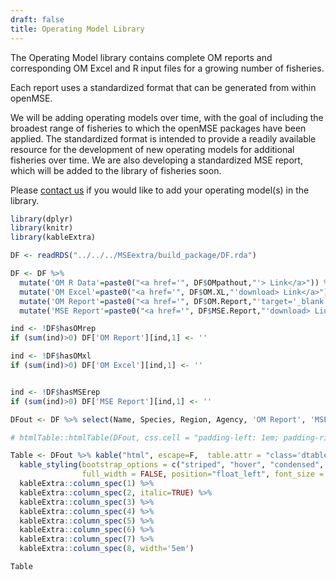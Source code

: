 ```yaml
---
draft: false
title: Operating Model Library
---
```


<link rel="stylesheet" type="text/css" href="https://cdn.datatables.net/1.10.5/css/jquery.dataTables.min.css">
<script src="https://code.jquery.com/jquery-2.1.2.min.js"></script>
<script src="https://cdn.datatables.net/1.10.5/js/jquery.dataTables.min.js"></script>

<script type="text/javascript">
         $(document).ready(function() {
             $("table").DataTable({
               "aLengthMenu": [[50, 75, 100, -1], [50, 75, 100, "All"]],
               "iDisplayLength": 75
             });
         } );
         
</script>

The Operating Model library contains complete OM reports and corresponding OM Excel and R input files for a growing number of fisheries.

Each report uses a standardized format that can be generated from within openMSE.   

We will be adding operating models over time, with the goal of including the broadest range of fisheries to which the openMSE packages have been applied.  The standardized format is intended to provide a readily available resource for the development of new operating models for additional fisheries over time.  We are also developing a standardized MSE report, which will be added to the library of fisheries soon.

Please [contact us](/contact) if you would like to add your operating model(s) in the library. 


```r
library(dplyr)
library(knitr)
library(kableExtra)

DF <- readRDS("../../../MSEextra/build_package/DF.rda")

DF <- DF %>% 
  mutate('OM R Data'=paste0("<a href='", DF$OMpathout,"'> Link</a>")) %>% 
  mutate('OM Excel'=paste0("<a href='", DF$OM.XL,"'download> Link</a>")) %>% 
  mutate('OM Report'=paste0("<a href='", DF$OM.Report,"'target='_blank' download> Link</a>")) %>%
  mutate('MSE Report'=paste0("<a href='", DF$MSE.Report,"'download> Link</a>")) 

ind <- !DF$hasOMrep
if (sum(ind)>0) DF['OM Report'][ind,1] <- ''

ind <- !DF$hasOMxl
if (sum(ind)>0) DF['OM Excel'][ind,1] <- ''


ind <- !DF$hasMSErep
if (sum(ind)>0) DF['MSE Report'][ind,1] <- ''

DFout <- DF %>% select(Name, Species, Region, Agency, 'OM Report', 'MSE Report', 'OM Excel', 'OM R Data', Class, Family) 

# htmlTable::htmlTable(DFout, css.cell = "padding-left: 1em; padding-right: 1em;", align = "rrrr")

Table <- DFout %>% kable("html", escape=F,  table.attr = "class='dtable'", align="llllcccclll") %>%
  kable_styling(bootstrap_options = c("striped", "hover", "condensed", "responsive"), 
                full_width = FALSE, position="float_left", font_size = 14) %>%
  kableExtra::column_spec(1) %>%
  kableExtra::column_spec(2, italic=TRUE) %>%
  kableExtra::column_spec(3) %>%
  kableExtra::column_spec(4) %>%
  kableExtra::column_spec(5) %>%
  kableExtra::column_spec(6) %>%
  kableExtra::column_spec(7) %>%
  kableExtra::column_spec(8, width='5em')

```


```r
Table
```


<!-- <p><embed src="https://www.datalimitedtoolkit.org/Case_Studies_Table/CaseStudies.html" width="1200" height="3000"></embed></p> -->

